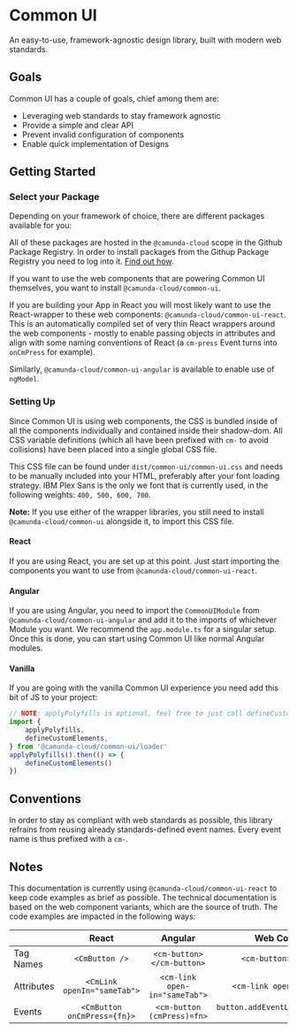 
<Meta title="Introduction" />

# Common UI

An easy-to-use, framework-agnostic design library, built with modern web standards.

## Goals

Common UI has a couple of goals, chief among them are:

-   Leveraging web standards to stay framework agnostic
-   Provide a simple and clear API
-   Prevent invalid configuration of components
-   Enable quick implementation of Designs

## Getting Started

### Select your Package

Depending on your framework of choice, there are different packages available for you:

All of these packages are hosted in the `@camunda-cloud` scope in the Github Package Registry.
In order to install packages from the Githup Package Registry you need to log into it. [Find out how](https://github.com/features/packages).

If you want to use the web components that are powering Common UI themselves, you want to install `@camunda-cloud/common-ui`.

If you are building your App in React you will most likely want to use the React-wrapper to these web components: `@camunda-cloud/common-ui-react`.
This is an automatically compiled set of very thin React wrappers around the web components - mostly to enable passing objects in attributes and
align with some naming conventions of React (a `cm-press` Event turns into `onCmPress` for example).

Similarly, `@camunda-cloud/common-ui-angular` is available to enable use of `ngModel`.

### Setting Up

Since Common UI is using web components, the CSS is bundled inside of all the components individually and contained inside their shadow-dom.
All CSS variable definitions (which all have been prefixed with `cm-` to avoid collisions) have been placed into a single global CSS file.

This CSS file can be found under `dist/common-ui/common-ui.css` and needs to be manually included into your HTML,
preferably after your font loading strategy. IBM Plex Sans is the only we font that is currently used, in the following weights: `400, 500, 600, 700`.

**Note:** If you use either of the wrapper libraries, you still need to install `@camunda-cloud/common-ui` alongside it, to import this CSS file.

#### React

If you are using React, you are set up at this point. Just start importing the components you want to use from `@camunda-cloud/common-ui-react`.

#### Angular

If you are using Angular, you need to import the `CommonUIModule` from `@camunda-cloud/common-ui-angular` and add it to the imports of whichever
Module you want. We recommend the `app.module.ts` for a singular setup. Once this is done, you can start using Common UI like normal Angular modules.

#### Vanilla

If you are going with the vanilla Common UI experience you need add this bit of JS to your project:

```javascript
// NOTE: applyPolyfills is optional, feel free to just call defineCustomElements() if you are targeting evergreen browsers.
import {
	applyPolyfills,
	defineCustomElements,
} from '@camunda-cloud/common-ui/loader'
applyPolyfills().then(() => {
	defineCustomElements()
})
```

## Conventions

In order to stay as compliant with web standards as possible, this library refrains from reusing already standards-defined event names.
Every event name is thus prefixed with a `cm-`.

## Notes

This documentation is currently using `@camunda-cloud/common-ui-react` to keep code examples as brief as possible.
The technical documentation is based on the web component variants, which are the source of truth. The code examples are impacted in the following ways:

|            |            React            |            Angular            |              Web Components              |
| ---------- | :-------------------------: | :---------------------------: | :--------------------------------------: |
| Tag Names  |       `<CmButton />`        |   `<cm-button></cm-button>`   |        `<cm-button></cm-button>`         |
| Attributes | `<CmLink openIn="sameTab">` | `<cm-link open-in="sameTab">` |      `<cm-link open-in="sameTab">`       |
| Events     | `<CmButton onCmPress={fn}>` |  `<cm-button (cmPress)=fn>`   | `button.addEventListener("cmPress", fn)` |
